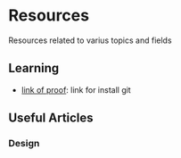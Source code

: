 # Resources

Resources related to varius topics and fields

## Learning
- [link of proof](https://github.com/git-guides/install-git): link for install git


## Useful Articles

### Design

